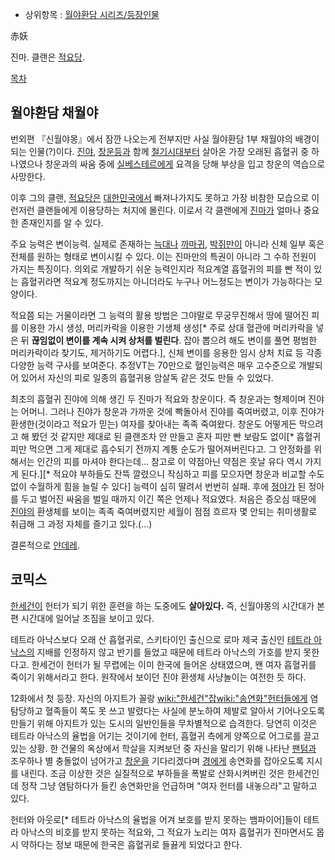 * 상위항목 : [[월야환담 시리즈/등장인물]]

赤妖

진마. 클랜은 [[적요당]].

[[목차]]
== 월야환담 채월야 ==
번외편 『신월야몽』에서 잠깐 나오는게 전부지만 사실 월야환담 1부 채월야의 배경이 되는 인물(?)이다. [[진야]], [[창운]]등과 함께 [[철기시대]]부터 살아온 가장 오래된 흡혈귀 중 하나였으나 창운과의 싸움 중에 [[실베스테르]]에게 요격을 당해 부상을 입고 창운의 역습으로 사망한다.

이후 그의 클랜, [[적요당]]은 [[대한민국]]에서 빠져나가지도 못하고 가장 비참한 모습으로 이런저런 클랜들에게 이용당하는 처지에 몰린다. 이로서 각 클랜에게 [[진마]]가 얼마나 중요한 존재인지를 알 수 있다.

주요 능력은 변이능력. 실제로 존재하는 [[늑대]]나 [[까마귀]], [[박쥐]]만이 아니라 신체 일부 혹은 전체를 원하는 형태로 변이시킬 수 있다. 이는 진마만의 특권이 아니라 그 수하 전원이 가지는 특징이다. 의외로 개발하기 쉬운 능력인지라 적요계열 흡혈귀의 피를 빤 적이 있는 흡혈귀라면 적요계 정도까지는 아니더라도 누구나 어느정도는 변이가 가능하다는 모양이다.

적요쯤 되는 거물이라면 그 능력의 활용 방법은 그야말로 무궁무진해서 땅에 떨어진 피를 이용한 가시 생성, 머리카락을 이용한 기생체 생성[* 주로 상대 혈관에 머리카락을 넣은 뒤 '''끊임없이 변이를 계속 시켜 상처를 벌린다'''. 잡아 뽑으려 해도 변이를 풀면 평범한 머리카락이라 찾기도, 제거하기도 어렵다.], 신체 변이를 응용한 임시 상처 치료 등 각종 다양한 능력 구사를 보여준다. 추정VT는 70만으로 혈인능력은 매우 고수준으로 개발되어 있어서 자신의 피로 일종의 흡혈귀용 암살독 같은 것도 만들 수 있었다.

최초의 흡혈귀 진야에 의해 생긴 두 진마가 적요와 창운이다. 즉 창운과는 형제이며 진야는 어머니. 그러나 진야가 창운과 가까운 것에 빡돌아서 진야를 죽여버렸고, 이후 진야가 환생한(것이라고 적요가 믿는) 여자를 찾아내는 족족 죽여왔다. 창운도 어떻게든 막으려고 해 봤던 것 같지만 제대로 된 클랜조차 안 만들고 혼자 피만 빤 보람도 없이[* 흡혈귀 피만 먹으면 그게 제대로 흡수되기 전까지 계통 순도가 떨어져버린다고. 그 안정화를 위해서는 인간의 피를 마셔야 한다는데... 참고로 이 약점아닌 약점은 훗날 유다 역시 가지게 된다.][* 적요야 부하들도 잔뜩 깔렸으니 작심하고 피를 모으자면 창운과 비교할 수도 없이 수월하게 힘을 늘릴 수 있다] 능력이 심히 딸려서 번번히 실패. 후에 [[정야]]가 된 정아를 두고 벌어진 싸움을 벌일 때까지 이긴 쪽은 언제나 적요였다. 처음은 증오심 때문에 [[진야]]의 환생체를 보이는 족족 죽여버렸지만 세월이 점점 흐르자 몇 안되는 취미생활로 취급해 그 과정 자체를 즐기고 있다.(...)

결론적으로 [[얀데레]].


== 코믹스 ==
[[한세건]]이 헌터가 되기 위한 훈련을 하는 도중에도 '''살아있다.''' 즉, 신월야몽의 시간대가 본편 시간대에 일어날 조짐을 보이고 있다.

테트라 아낙스보다 오래 산 흡혈귀로, 스키타이인 출신으로 로마 제국 출신인 [[테트라 아낙스]]의 지배를 인정하지 않고 반기를 들었고 때문에 테트라 아낙스의 가호를 받지 못한다고. 한세건이 헌터가 될 무렵에는 이미 한국에 들어온 상태였으며, 왠 여자 흡혈귀를 죽이기 위해서라고 한다. 원작에서 보이던 진야 환생체 사냥놀이는 여전한 듯 하다.

12화에서 첫 등장. 자신의 아지트가 꼴랑 [[wiki:"한세건"잡]][[wiki:"송연화"헌터]]들에게 염탐당하고 혈족들이 쪽도 못 쓰고 발렸다는 사실에 분노하여 제발로 알아서 기어나오도록 만들기 위해 아지트가 있는 도시의 일반인들을 무차별적으로 습격한다. 당연히 이것은 테트라 아낙스의 율법을 어기는 것이기에 헌터, 흡혈귀 측에게 양쪽으로 어그로를 끌고 있는 상황. 한 건물의 옥상에서 학살을 지켜보던 중 자신을 말리기 위해 나타난 [[팬텀]]과 조우하나 별 충돌없이 넘어가고 [[창운]]을 기다리겠다며 [[경]]에게 송연화를 잡아오도록 지시를 내린다. 조금 이상한 것은 실질적으로 부하들을 폭발로 산화시켜버린 것은 한세건인데 정작 그냥 염탐하다가 들킨 송연화만을 언급하며 "여자 헌터를 내놓으라"고 말하고 있다. 

헌터와 아웃로[* 테트라 아낙스의 율법을 어겨 보호를 받지 못하는 뱀파이어]들이 테트라 아낙스의 비호를 받지 못하는 적요와, 그 적요가 노리는 여자 흡혈귀가 진마면서도 몹시 약하다는 정보 때문에 한국은 흡혈귀로 들끓게 되었다고 한다.
